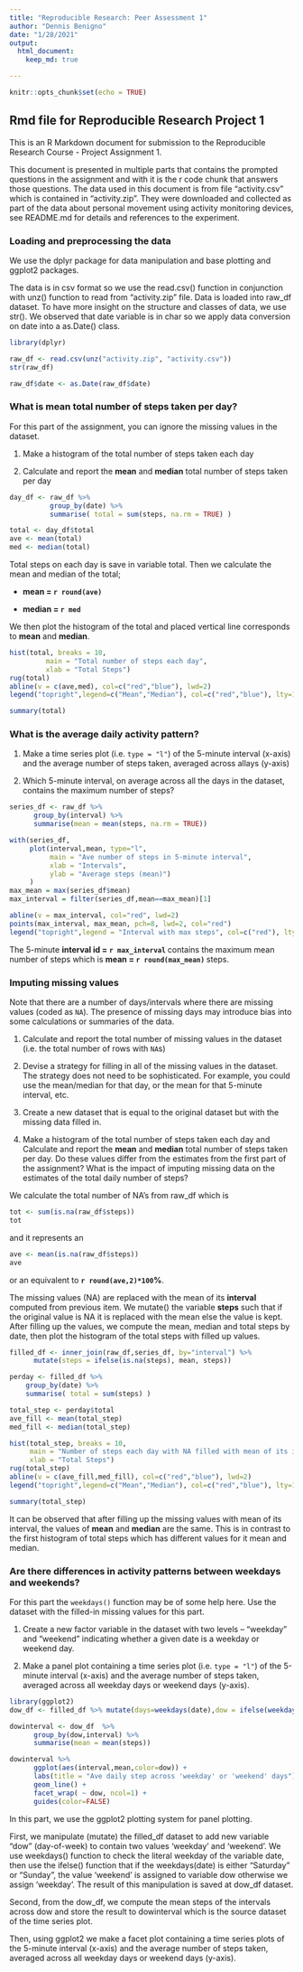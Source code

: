```yaml
---
title: "Reproducible Research: Peer Assessment 1"
author: "Dennis Benigno"
date: "1/28/2021"
output: 
  html_document:
    keep_md: true

---
```


```r
knitr::opts_chunk$set(echo = TRUE)

```

## Rmd file for Reproducible Research Project 1

This is an R Markdown document for submission to the Reproducible Research Course - Project Assignment 1. 

This document is presented in multiple parts that contains the prompted questions in the assignment and with it is the r code chunk that answers those questions. 
The data used in this document is from file "activity.csv" which is contained in "activity.zip". They were downloaded and collected as part of the data about personal movement using activity monitoring devices, see README.md for details and references to the experiment.

### Loading and preprocessing the data
We use the dplyr package for data manipulation and base plotting and ggplot2 packages.

The data is in csv format so we use the read.csv() function in conjunction with unz() function to read from "activity.zip" file. Data is loaded into raw_df dataset. To have more insight on the structure and classes of data, we use str(). We observed that date variable is in char so we apply data conversion on date into a as.Date() class.

```r
library(dplyr)

raw_df <- read.csv(unz("activity.zip", "activity.csv"))
str(raw_df)

raw_df$date <- as.Date(raw_df$date)
```

### What is mean total number of steps taken per day?
For this part of the assignment, you can ignore the missing values in the dataset.

1. Make a histogram of the total number of steps taken each day

2. Calculate and report the **mean** and **median** total number of steps taken per day
```r
day_df <- raw_df %>% 
          group_by(date) %>% 
          summarise( total = sum(steps, na.rm = TRUE) )

total <- day_df$total
ave <- mean(total)
med <- median(total)
```

Total steps on each day is save in variable total. Then we calculate the mean and median of the total; 

* **mean = `r round(ave)`** 

* **median = `r med` **

We then plot the histogram of the total and placed vertical line corresponds to **mean** and **median**.
```r
hist(total, breaks = 10, 
         main = "Total number of steps each day",
         xlab = "Total Steps")
rug(total)
abline(v = c(ave,med), col=c("red","blue"), lwd=2)
legend("topright",legend=c("Mean","Median"), col=c("red","blue"), lty=1, lwd=2:2)

summary(total)
```

### What is the average daily activity pattern?
1. Make a time series plot (i.e. `type = "l"`) of the 5-minute interval (x-axis) and the average number of steps taken, averaged across allays (y-axis)

2. Which 5-minute interval, on average across all the days in the dataset, contains the maximum number of steps?
```r
series_df <- raw_df %>% 
      group_by(interval) %>% 
      summarise(mean = mean(steps, na.rm = TRUE))

with(series_df, 
     plot(interval,mean, type="l",
          main = "Ave number of steps in 5-minute interval", 
          xlab = "Intervals", 
          ylab = "Average steps (mean)")
     )
max_mean = max(series_df$mean)
max_interval = filter(series_df,mean==max_mean)[1]

abline(v = max_interval, col="red", lwd=2)
points(max_interval, max_mean, pch=8, lwd=2, col="red")
legend("topright",legend = "Interval with max steps", col=c("red"), lty=1, lwd=2)
```

The 5-minute **interval id = `r max_interval` ** contains the maximum mean number of steps which is **mean = `r round(max_mean)` ** steps.

### Imputing missing values

Note that there are a number of days/intervals where there are missing
values (coded as `NA`). The presence of missing days may introduce
bias into some calculations or summaries of the data.

1. Calculate and report the total number of missing values in the dataset (i.e. the total number of rows with `NA`s)

2. Devise a strategy for filling in all of the missing values in the dataset. The strategy does not need to be sophisticated. For example, you could use the mean/median for that day, or the mean for that 5-minute interval, etc.

3. Create a new dataset that is equal to the original dataset but with the missing data filled in.

4. Make a histogram of the total number of steps taken each day and Calculate and report the **mean** and **median** total number of steps taken per day. Do these values differ from the estimates from the first part of the assignment? What is the impact of imputing missing data on the estimates of the total daily number of steps?

We calculate the total number of NA's from raw_df which is 
```r
tot <- sum(is.na(raw_df$steps))
tot
```
and it represents an 
```r
ave <- mean(is.na(raw_df$steps))
ave
```
or an equivalent to **`r round(ave,2)*100`%**.

The missing values (NA) are replaced with the mean of its **interval** computed from previous item. We mutate() the variable **steps** such that if the original value is NA it is replaced with the mean else the value is kept. After filling up the values, we compute the mean, median and total steps by date, then plot the histogram of the total steps with filled up values.  
```r
filled_df <- inner_join(raw_df,series_df, by="interval") %>% 
      mutate(steps = ifelse(is.na(steps), mean, steps))

perday <- filled_df %>% 
    group_by(date) %>% 
    summarise( total = sum(steps) )

total_step <- perday$total
ave_fill <- mean(total_step)
med_fill <- median(total_step)

hist(total_step, breaks = 10, 
     main = "Number of steps each day with NA filled with mean of its interval",
     xlab = "Total Steps")
rug(total_step)
abline(v = c(ave_fill,med_fill), col=c("red","blue"), lwd=2)
legend("topright",legend=c("Mean","Median"), col=c("red","blue"), lty=1, lwd=2:2)

summary(total_step)
```

It can be observed that after filling up the missing values with mean of its interval, the values of **mean** and **median** are the same. This is in contrast to the first histogram of total steps which has different values for it mean and median. 

### Are there differences in activity patterns between weekdays and weekends?
For this part the `weekdays()` function may be of some help here. Use
the dataset with the filled-in missing values for this part.

1. Create a new factor variable in the dataset with two levels -- "weekday" and "weekend" indicating whether a given date is a weekday or weekend day.

2. Make a panel plot containing a time series plot (i.e. `type = "l"`) of the 5-minute interval (x-axis) and the average number of steps taken, averaged across all weekday days or weekend days (y-axis). 

```r
library(ggplot2)
dow_df <- filled_df %>% mutate(days=weekdays(date),dow = ifelse(weekdays(date) %in% c("Saturday","Sunday"),"weekend","weekday"))

dowinterval <- dow_df  %>% 
      group_by(dow,interval) %>% 
      summarise(mean = mean(steps))

dowinterval %>% 
      ggplot(aes(interval,mean,color=dow)) + 
      labs(title = "Ave daily step across 'weekday' or 'weekend' days") +  
      geom_line() + 
      facet_wrap( ~ dow, ncol=1) + 
      guides(color=FALSE)
```

In this part, we use the ggplot2 plotting system for panel plotting. 

First, we manipulate (mutate) the filled_df dataset to add new variable "dow" (day-of-week) to contain two values 'weekday' and 'weekend'. We use weekdays() function to check the literal weekday of the variable date, then use the ifelse() function that if the weekdays(date) is either "Saturday" or "Sunday", the value 'weekend' is assigned to variable dow otherwise we assign 'weekday'. The result of this manipulation is saved at dow_df dataset.

Second, from the dow_df, we compute the mean steps of the intervals across dow and store the result to dowinterval which is the source dataset of the time series plot.

Then, using ggplot2 we make a facet plot containing a time series plots of the 5-minute interval (x-axis) and the average number of steps taken, averaged across all weekday days or weekend days (y-axis). 


